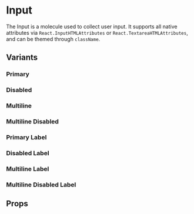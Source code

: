 
<Meta of={InputStories} />

# Input

The Input is a molecule used to collect user input. It supports all native attributes via `React.InputHTMLAttributes` or `React.TextareaHTMLAttributes`, and can be themed through `className`.

## Variants

### Primary
<Canvas of={InputStories.Primary} />

### Disabled
<Canvas of={InputStories.Disabled} />

### Multiline
<Canvas of={InputStories.Multiline} />

### Multiline Disabled
<Canvas of={InputStories.MultilineDisabled} />

### Primary Label
<Canvas of={InputStories.PrimaryLabel} />

### Disabled Label
<Canvas of={InputStories.DisabledLabel} />

### Multiline Label
<Canvas of={InputStories.MultilineLabel} />

### Multiline Disabled Label
<Canvas of={InputStories.MultilineDisabledLabel} />

## Props

<Primary />
<Controls />
